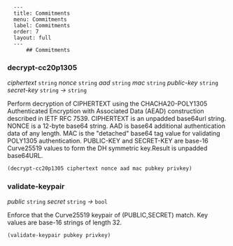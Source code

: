       ---
      title: Commitments
      menu: Commitments
      label: Commitments
      order: 7
      layout: full
      ---
          ## Commitments

### decrypt-cc20p1305

_ciphertext_&nbsp;`string` _nonce_&nbsp;`string` _aad_&nbsp;`string`
_mac_&nbsp;`string` _public-key_&nbsp;`string` _secret-key_&nbsp;`string`
_&rarr;_&nbsp;`string`

Perform decryption of CIPHERTEXT using the CHACHA20-POLY1305 Authenticated
Encryption with Associated Data (AEAD) construction described in IETF RFC 7539.
CIPHERTEXT is an unpadded base64url string. NONCE is a 12-byte base64 string.
AAD is base64 additional authentication data of any length. MAC is the
"detached" base64 tag value for validating POLY1305 authentication. PUBLIC-KEY
and SECRET-KEY are base-16 Curve25519 values to form the DH symmetric key.Result
is unpadded base64URL.

```lisp
(decrypt-cc20p1305 ciphertext nonce aad mac pubkey privkey)
```

### validate-keypair

_public_&nbsp;`string` _secret_&nbsp;`string` _&rarr;_&nbsp;`bool`

Enforce that the Curve25519 keypair of (PUBLIC,SECRET) match. Key values are
base-16 strings of length 32.

```lisp
(validate-keypair pubkey privkey)
```
